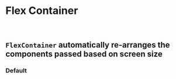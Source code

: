 
<Meta title="Atoms (Preview)/Flex Container" component={FlexContainer} />

# Flex Container
<br />

## `FlexContainer` automatically re-arranges the components passed based on screen size

### Default
<Canvas>
    <Story name="Default">
        <FlexContainer
            component={CardStyle}
            itemList={productGroupsTilesMocks.data}
            flexContainerSettings={getKnobs(FlexContainerSchema.schema().form)}
        />
    </Story>
</Canvas>
